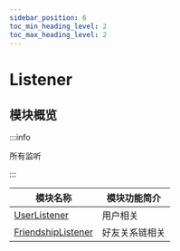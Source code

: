 ```yaml
---
sidebar_position: 6
toc_min_heading_level: 2
toc_max_heading_level: 2
---
```


# Listener

## 模块概览

:::info

所有监听

:::

| 模块名称                                                        | 模块功能简介   |
| --------------------------------------------------------------- | -------------- |
| [UserListener](docs/sdks/Listener/UserListener.mdx)             | 用户相关       |
| [FriendshipListener](docs/sdks/Listener/FriendshipListener.mdx) | 好友关系链相关 |
